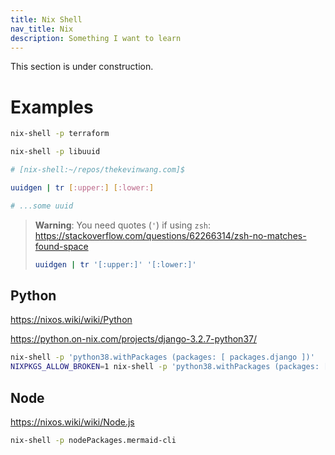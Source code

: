 ```yaml
---
title: Nix Shell
nav_title: Nix
description: Something I want to learn
---
```


<Note type="warning" fill>
  This section is under construction.
</Note>

# Examples

```bash
nix-shell -p terraform
```

```bash
nix-shell -p libuuid

# [nix-shell:~/repos/thekevinwang.com]$
```

```bash
uuidgen | tr [:upper:] [:lower:]

# ...some uuid
```

> **Warning**: You need quotes (`'`) if using `zsh`: https://stackoverflow.com/questions/62266314/zsh-no-matches-found-space
>
> ```bash
> uuidgen | tr '[:upper:]' '[:lower:]'
> ```

## Python

https://nixos.wiki/wiki/Python

https://python.on-nix.com/projects/django-3.2.7-python37/

```bash
nix-shell -p 'python38.withPackages (packages: [ packages.django ])'
NIXPKGS_ALLOW_BROKEN=1 nix-shell -p 'python38.withPackages (packages: [ packages.magic-wormhole ])'
```

## Node

https://nixos.wiki/wiki/Node.js

```bash
nix-shell -p nodePackages.mermaid-cli
```
